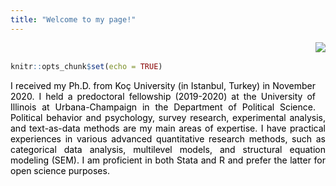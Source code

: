 ```yaml
---
title: "Welcome to my page!"
---
```

<!-- Global site tag (gtag.js) - Google Analytics -->
<script async src="https://www.googletagmanager.com/gtag/js?id=UA-166011945-1"></script>
<script>
  window.dataLayer = window.dataLayer || [];
  function gtag(){dataLayer.push(arguments);}
  gtag('js', new Date());

  gtag('config', 'UA-166011945-1');
</script>


<br>

<style>
body {
text-align: justify}
</style>
```r
knitr::opts_chunk$set(echo = TRUE)
```
<div style= "float:right;position: relative; top: -75px;">
![](Photo.png)
</div>

<p style="color:black"><p style="color:black">I received my Ph.D. from Koç University (in Istanbul, Turkey) in November 2020. I held a predoctoral fellowship (2019-2020) at the University of Illinois at Urbana-Champaign in the Department of Political Science. Political behavior and psychology, survey research, experimental analysis, and text-as-data methods are my main areas of expertise. I have practical experiences in various advanced quantitative research methods, such as categorical data analysis, multilevel models, and structural equation modeling (SEM). I am proficient in both Stata and R and prefer the latter for open science purposes.</p>  




